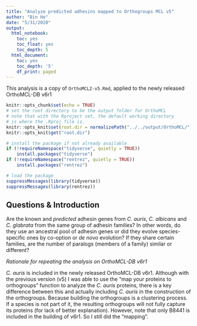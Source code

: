 ```yaml
---
title: "Analyze predicted adhesins mapped to Orthogroups MCL v5"
author: "Bin He"
date: "5/31/2020"
output:
  html_notebook:
    toc: yes
    toc_float: yes
    toc_depth: 5
  html_document:
    toc: yes
    toc_depth: '5'
    df_print: paged
---
```


This analysis is a copy of `OrthoMCL2-v5.Rmd`, applied to the newly released OrthoMCL-DB v6r1

```r
knitr::opts_chunk$set(echo = TRUE)
# set the root directory to be the output folder for OrthoMCL
# note that with the Rproject set, the default working directory
# is where the .Rproj file is.
knitr::opts_knit$set(root.dir = normalizePath("../../output/OrthoMCL/"))
knitr::opts_knit$get("root.dir")
```

```r
# install the package if not already available
if (!requireNamespace("tidyverse", quietly = TRUE))
    install.packages("tidyverse")
if (!requireNamespace("rentrez", quietly = TRUE))
    install.packages("rentrez")

# load the package
suppressMessages(library(tidyverse))
suppressMessages(library(rentrez))
```

## Questions & Introduction

Are the known and _predicted_ adhesin genes from _C. auris_, _C. albicans_ and _C. glabrata_ from the same group of adhesin families? In other words, do they use an ancestral pool of adhesin genes or did they evolve species-specific ones by co-option or _de novo_ evolution? If they share certain families, are the number of paralogs (members of a family) similar or different?

_Rationale for repeating the analysis on OrthoMCL-DB v6r1_

_C. auris_ is included in the newly released OrthoMCL-DB v6r1. Although with the previous version (v5) I was able to use the "map your proteins to orthogroups" function to analyze the _C. auris_ proteins, there is a key difference between this and actually including _C. auris_ in the construction of the orthogroups. Because building the orthogroups is a clustering process. If a species is not part of it, the resulting orthogroups will not fully capture its proteins (for lack of better explanation). However, note that only B8441 is included in the building of v6r1. So I still did the "mapping".

